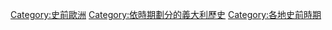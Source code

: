 [[Category:史前歐洲|Category:史前歐洲]]
[[Category:依時期劃分的義大利歷史|Category:依時期劃分的義大利歷史]]
[[Category:各地史前時期|Category:各地史前時期]]